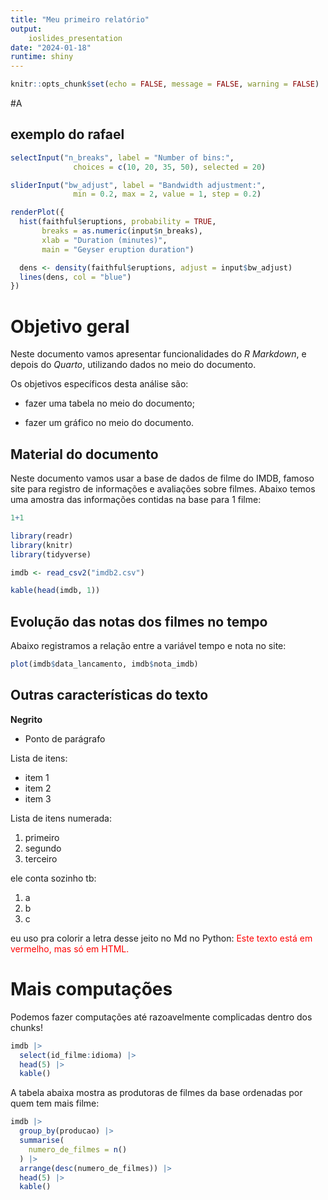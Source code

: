 ```yaml
---
title: "Meu primeiro relatório"
output:
    ioslides_presentation
date: "2024-01-18"
runtime: shiny
---
```


```r
knitr::opts_chunk$set(echo = FALSE, message = FALSE, warning = FALSE)
```

#A

## exemplo do rafael

```r
selectInput("n_breaks", label = "Number of bins:",
              choices = c(10, 20, 35, 50), selected = 20)

sliderInput("bw_adjust", label = "Bandwidth adjustment:",
              min = 0.2, max = 2, value = 1, step = 0.2)
```

```r
renderPlot({
  hist(faithful$eruptions, probability = TRUE,
       breaks = as.numeric(input$n_breaks),
       xlab = "Duration (minutes)",
       main = "Geyser eruption duration")

  dens <- density(faithful$eruptions, adjust = input$bw_adjust)
  lines(dens, col = "blue")
})
```

# Objetivo geral

Neste documento vamos apresentar funcionalidades do *R Markdown*, e depois do *Quarto*, utilizando dados no meio do documento.

Os objetivos específicos desta análise são:

- fazer uma tabela no meio do documento;

- fazer um gráfico no meio do documento.

## Material do documento

Neste documento vamos usar a base de dados de filme do IMDB, famoso site para registro de informações e avaliações sobre filmes. Abaixo temos uma amostra das informações
contidas na base para 1 filme:

```r
1+1
```


```r
library(readr)
library(knitr)
library(tidyverse)

imdb <- read_csv2("imdb2.csv")

kable(head(imdb, 1))
```

## Evolução das notas dos filmes no tempo

Abaixo registramos a relação entre a variável tempo e nota no site:

```r

plot(imdb$data_lancamento, imdb$nota_imdb)

```

## Outras características do texto

**Negrito** 

* Ponto de parágrafo

Lista de itens:

- item 1
- item 2
- item 3

Lista de itens numerada:

1. primeiro
2. segundo
3. terceiro

ele conta sozinho tb:

1. a
1. b
1. c

eu uso pra colorir a letra desse jeito no Md no Python: <span style="color:red">Este texto está em vermelho, mas só em HTML.</span>

# Mais computações

Podemos fazer computações até razoavelmente complicadas dentro dos chunks!

```r
imdb |> 
  select(id_filme:idioma) |> 
  head(5) |> 
  kable()
```

A tabela abaixa mostra as produtoras de filmes da base ordenadas por quem tem mais filme:

```r
imdb |> 
  group_by(producao) |> 
  summarise(
    numero_de_filmes = n()
  ) |> 
  arrange(desc(numero_de_filmes)) |> 
  head(5) |> 
  kable()
```





